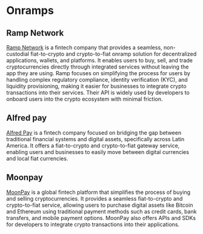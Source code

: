 # Onramps

## Ramp Network

[Ramp Network](https://ramp.network/) is a fintech company that provides a seamless, non-custodial fiat-to-crypto and crypto-to-fiat onramp solution for decentralized applications, wallets, and platforms. It enables users to buy, sell, and trade cryptocurrencies directly through integrated services without leaving the app they are using. Ramp focuses on simplifying the process for users by handling complex regulatory compliance, identity verification (KYC), and liquidity provisioning, 
making it easier for businesses to integrate crypto transactions into their services.
Their API is widely used by developers to onboard users into the crypto ecosystem with minimal friction.

## Alfred pay

[Alfred Pay](https://www.alfredpay.io/) is a fintech company focused on bridging the gap between traditional financial systems and digital assets, specifically across Latin America. It offers a fiat-to-crypto and crypto-to-fiat gateway service, enabling users and businesses to easily move between digital currencies and local fiat currencies.

## Moonpay

[MoonPay](https://www.moonpay.com/) is a global fintech platform that simplifies the process of buying and selling cryptocurrencies. It provides a seamless fiat-to-crypto and crypto-to-fiat service, allowing users to purchase digital assets like Bitcoin and Ethereum using traditional payment methods such as credit cards, bank transfers, and mobile payment options. MoonPay also offers APIs and SDKs for developers to integrate crypto transactions into their applications.
